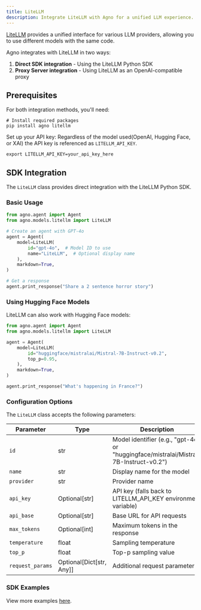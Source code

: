 ```yaml
---
title: LiteLLM
description: Integrate LiteLLM with Agno for a unified LLM experience.
---
```


[LiteLLM](https://docs.litellm.ai/docs/) provides a unified interface for various LLM providers, allowing you to use different models with the same code.

Agno integrates with LiteLLM in two ways:
1. **Direct SDK integration** - Using the LiteLLM Python SDK
2. **Proxy Server integration** - Using LiteLLM as an OpenAI-compatible proxy

## Prerequisites

For both integration methods, you'll need:

```shell
# Install required packages
pip install agno litellm
```

Set up your API key:
Regardless of the model used(OpenAI, Hugging Face, or XAI) the API key is referenced as `LITELLM_API_KEY`.
```shell
export LITELLM_API_KEY=your_api_key_here
```

## SDK Integration

The `LiteLLM` class provides direct integration with the LiteLLM Python SDK.

### Basic Usage

```python
from agno.agent import Agent
from agno.models.litellm import LiteLLM

# Create an agent with GPT-4o
agent = Agent(
    model=LiteLLM(
        id="gpt-4o",  # Model ID to use
        name="LiteLLM",  # Optional display name
    ),
    markdown=True,
)

# Get a response
agent.print_response("Share a 2 sentence horror story")
```

### Using Hugging Face Models

LiteLLM can also work with Hugging Face models:

```python
from agno.agent import Agent
from agno.models.litellm import LiteLLM

agent = Agent(
    model=LiteLLM(
        id="huggingface/mistralai/Mistral-7B-Instruct-v0.2",
        top_p=0.95,
    ),
    markdown=True,
)

agent.print_response("What's happening in France?")
```

### Configuration Options

The `LiteLLM` class accepts the following parameters:

| Parameter | Type | Description | Default |
| --- | --- | --- | --- |
| `id` | str | Model identifier (e.g., "gpt-4o" or "huggingface/mistralai/Mistral-7B-Instruct-v0.2") | "gpt-4o" |
| `name` | str | Display name for the model | "LiteLLM" |
| `provider` | str | Provider name | "LiteLLM" |
| `api_key` | Optional[str] | API key (falls back to LITELLM_API_KEY environment variable) | None |
| `api_base` | Optional[str] | Base URL for API requests | None |
| `max_tokens` | Optional[int] | Maximum tokens in the response | None |
| `temperature` | float | Sampling temperature | 0.7 |
| `top_p` | float | Top-p sampling value | 1.0 |
| `request_params` | Optional[Dict[str, Any]] | Additional request parameters | None |

### SDK Examples
<Note> View more examples [here](../examples/models/litellm). </Note>
